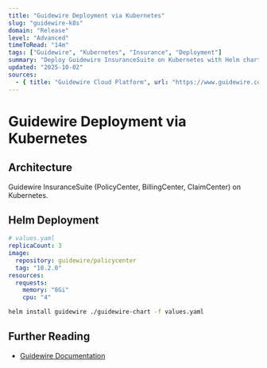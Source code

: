 ```yaml
---
title: "Guidewire Deployment via Kubernetes"
slug: "guidewire-k8s"
domain: "Release"
level: "Advanced"
timeToRead: "14m"
tags: ["Guidewire", "Kubernetes", "Insurance", "Deployment"]
summary: "Deploy Guidewire InsuranceSuite on Kubernetes with Helm charts, PV management, and rolling updates."
updated: "2025-10-02"
sources:
  - { title: "Guidewire Cloud Platform", url: "https://www.guidewire.com/products/cloud-platform/" }
---
```


# Guidewire Deployment via Kubernetes

## Architecture

Guidewire InsuranceSuite (PolicyCenter, BillingCenter, ClaimCenter) on Kubernetes.

## Helm Deployment

```yaml
# values.yaml
replicaCount: 3
image:
  repository: guidewire/policycenter
  tag: "10.2.0"
resources:
  requests:
    memory: "8Gi"
    cpu: "4"
```

```bash
helm install guidewire ./guidewire-chart -f values.yaml
```

## Further Reading

- [Guidewire Documentation](https://docs.guidewire.com/)
